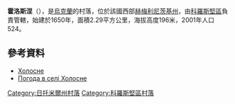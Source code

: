 {{coord|50|51|24|N|28|37|35|E|scale:30000|display=title}}

'''霍洛斯涅'''（{{lang-uk|Холосне}}），是[[烏克蘭|烏克蘭]]的村落，位於該國西部[[赫梅利尼茨基州|赫梅利尼茨基州]]，由[[科羅斯堅區|科羅斯堅區]]負責管轄，始建於1650年，面積2.29平方公里，海拔高度196米，2001年人口524。

==參考資料==
* [http://w1.c1.rada.gov.ua/pls/z7502/A005?rdat1=29.08.2012&rf7571=9523 Холосне]{{dead link|date=2018年5月 |bot=InternetArchiveBot |fix-attempted=yes }}
* [http://weather.in.ua/ua/zhitomirskaja/27449 Погода в селі Холосне]

{{DEFAULTSORT:Холосне}}
[[Category:日托米爾州村落|Category:日托米爾州村落]]
[[Category:科羅斯堅區村落|Category:科羅斯堅區村落]]


{{Zhytomyr-geo-stub}}